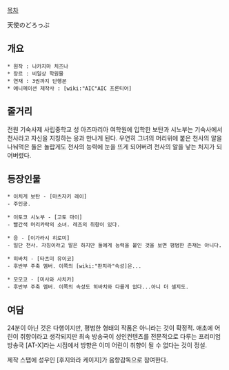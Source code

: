 [[목차]]

天使のどろっぷ

== 개요 ==
 * 원작 : 나카지마 치즈나
 * 장르 : 비일상 학원물
 * 연재 : 3권까지 단행본
 * 애니메이션 제작사 : [wiki:"AIC"AIC 프론티어]

== 줄거리 ==
전원 기숙사제 사립중학교 성 아즈마리아 여학원에 입학한 보탄과 시노부는 기숙사에서 천사라고 자신을 지칭하는 응과 만나게 된다. 우연히 그녀의 머리위에 붙은 천사의 알을 나눠먹은 둘은 놀랍게도 천사의 능력에 눈을 뜨게 되어버려 천사의 알을 낳는 처지가 되어버렸다.

== 등장인물 ==

 * 이치게 보탄 - [마츠자키 레이]
 - 주인공.

 * 이토코 시노부 - [고토 마이]
 - 빨간색 머리카락의 소녀. 레즈의 취향이 있다.

 * 응 - [이가라시 히로미]
 - 일단 천사. 자칭이라고 말은 하지만 둘에게 능력을 붙인 것을 보면 평범한 존재는 아니다.

 * 히바치 - [타츠미 유이코]
 - 후반부 주축 멤버. 이쪽의 [wiki:"판치라"속성]은...

 * 모모코 - [미사와 사치카]
 - 후반부 주축 멤버. 이쪽의 속성도 히바치와 다를게 없다...아니 더 셀지도.

== 여담 ==
24분이 아닌 것은 다행이지만, 평범한 형태의 작품은 아니라는 것이 확정적. 애초에 어린이 취향이라고 생각되지만 최속 방송국이 성인컨텐츠를 전문적으로 다루는 프리미엄 방송국 [AT-X]라는 시점에서 방향은 이미 어린이 취향이 될 수 없다는 것이 정설.

제작 스탭에 성우인 [후지와라 케이지]가 음향감독으로 참여한다.

